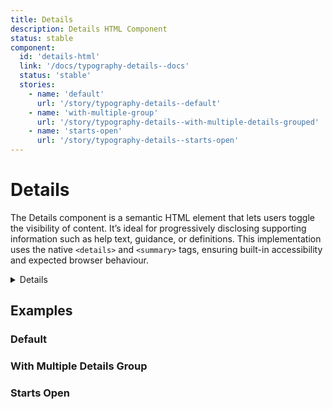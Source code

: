 ```yaml
---
title: Details
description: Details HTML Component
status: stable
component:
  id: 'details-html'
  link: '/docs/typography-details--docs'
  status: 'stable'
  stories:
    - name: 'default'
      url: '/story/typography-details--default'
    - name: 'with-multiple-group'
      url: '/story/typography-details--with-multiple-details-grouped'
    - name: 'starts-open'
      url: '/story/typography-details--starts-open'
---
```


# Details

The Details component is a semantic HTML element that lets users toggle the visibility of content. It’s ideal for progressively disclosing supporting information such as help text, guidance, or definitions. This implementation uses the native `<details>` and `<summary>` tags, ensuring built-in accessibility and expected browser behaviour.

<Section current="html">

<ComponentPreview className="justify-normal">
  <Details label="Help with Nationality">
    We need to know your nationality so we can work out which elections you’re
    entitled to vote in. If you cannot provide your nationality, you’ll have to
    send copies of identity documents through the post.
  </Details>
</ComponentPreview>

## Examples

### Default

<StorybookFrame className="h-auto" componentId="details-html" story="default" />

### With Multiple Details Group

<StorybookFrame
  className="h-auto"
  componentId="details-html"
  story="with-multiple-group"
/>

### Starts Open

<StorybookFrame
  className="h-auto"
  componentId="details-html"
  story="starts-open"
/>

</Section>
